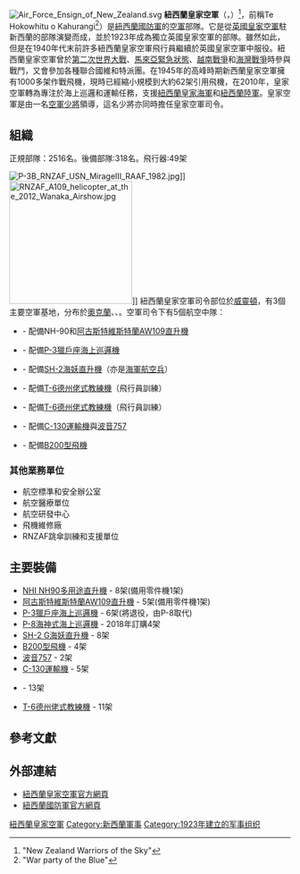 {{Expand language|1=en|time=2021-04-20T10:02:32+00:00}}
{{noteTA
|G1=地名
|G2=Aero
}}
[[File:Air_Force_Ensign_of_New_Zealand.svg|thumb]]
{{Location map+ | New Zealand
| AlternativeMap = New Zealand relief map.jpg
| width   = 220
| caption = '''紐西蘭皇家空軍基地位置'''
| places  =
  {{Location map~ | New Zealand
  | lat_deg = -36.787778
  | lon_deg = 174.630278
  | label   = '''奧克蘭'''
  | mark = RAF roundel.svg
  | position = left
  }}
  {{Location map~ | New Zealand
  | lat_deg = -41.517917
  | lon_deg = 173.87
  | label   = '''Woodbourne'''
  | mark = RAF roundel.svg
  | position = bottom
  }}
  {{Location map~ | New Zealand
  | lat_deg = -40.206111
  | lon_deg = 175.387778
  | label   = '''Ohakea'''
  | mark = RAF roundel.svg
  | position = top
  }}
}}
'''紐西蘭皇家空軍'''（{{lang-en|Royal New Zealand Air Force}}，{{Lang-mi|Te Tauaarangi o Aotearoa}}）<ref>"New Zealand Warriors of the Sky"</ref>，前稱Te Hokowhitu o Kahurangi<ref>"War party of the Blue"{{cite journal|last=Warrant Officer Wal Wallace|date=September 2009|title=New Māori Name for Air Force|journal=Air Force News|publisher=RNZAF|issue=107|issn=1175-2327|url=http://www.airforce.mil.nz/operations/airforce-news/archive/107/maori-for-air-force.htm|deadurl=yes|archiveurl=https://web.archive.org/web/20130208134013/http://airforce.mil.nz/operations/airforce-news/archive/107/maori-for-air-force.htm|archivedate=2013-02-08}}</ref>）是[[紐西蘭國防軍|紐西蘭國防軍]]的[[空軍|空軍]]部隊。它是從[[英國皇家空軍|英國皇家空軍]]駐新西蘭的部隊演變而成，並於1923年成為獨立英國皇家空軍的部隊。雖然如此，但是在1940年代末前許多紐西蘭皇家空軍飛行員繼續於英國皇家空軍中服役。紐西蘭皇家空軍曾於[[第二次世界大戰|第二次世界大戰]]、[[馬來亞緊急狀態|馬來亞緊急狀態]]、[[越南戰爭|越南戰爭]]和[[海灣戰爭|海灣戰爭]]時參與戰鬥，又會參加各種聯合國維和特派團。在1945年的高峰時期新西蘭皇家空軍擁有1000多架作戰飛機，現時已經縮小規模到大約62架引用飛機，在2010年，皇家空軍轉為專注於海上巡邏和運輸任務，支援[[紐西蘭皇家海軍|紐西蘭皇家海軍]]和[[紐西蘭陸軍|紐西蘭陸軍]]。皇家空軍是由一名[[空軍少將|空軍少將]]領導，這名少將亦同時擔任皇家空軍司令。



== 組織 ==
正規部隊：2516名。後備部隊:318名。飛行器:49架

[[File:P-3B_RNZAF_USN_MirageIII_RAAF_1982.jpg|thumb]]]]
[[File:RNZAF_A109_helicopter_at_the_2012_Wanaka_Airshow.jpg|220px]]]]
紐西蘭皇家空軍司令部位於[[威靈頓|威靈頓]]，有3個主要空軍基地，分布於[[奧克蘭_(紐西蘭)|奧克蘭]]、{{link-en|Ohakea|RNZAF Base Ohakea}}、{{link-en|Woodbourne|RNZAF Base Woodbourne}}。空軍司令下有5個航空中隊：

* {{link-en|第3中隊| No. 3 Squadron RNZAF}} - 配備NH-90和[[阿古斯特維斯特蘭AW109直升機|阿古斯特維斯特蘭AW109直升機]]
* {{link-en|第5中隊| No. 5 Squadron RNZAF}} - 配備[[P-3獵戶座海上巡邏機|P-3獵戶座海上巡邏機]]
* {{link-en|第6中隊| No. 6 Squadron RNZAF}} - 配備[[SH-2海妖直昇機|SH-2海妖直升機]]（亦是[[海軍航空兵|海軍航空兵]]）
* {{link-en|第14中隊| No. 14 Squadron RNZAF}} - 配備[[T-6德州佬式教練機|T-6德州佬式教練機]]（飛行員訓練）
* {{link-en|中央飛行學校| Central Flying School RNZAF}} - 配備[[T-6德州佬式教練機|T-6德州佬式教練機]]（飛行員訓練）
* {{link-en|第40中隊| No. 40 Squadron RNZAF}} - 配備[[C-130運輸機|C-130運輸機]]與[[波音757|波音757]]
* {{link-en|第42中隊| No. 42 Squadron RNZAF}} - 配備[[比奇超级空中国王|B200型飛機]]

=== 其他業務單位 ===
* 航空標準和安全辦公室
* 航空醫療單位
* 航空研發中心 
* 飛機維修廠
* RNZAF跳傘訓練和支援單位 

== 主要裝備 ==
* [[NH90|NHI NH90多用途直升機]] - 8架(備用零件機1架)
* [[阿古斯特維斯特蘭AW109直升機|阿古斯特維斯特蘭AW109直升機]] - 5架(備用零件機1架)
* [[P-3獵戶座海上巡邏機|P-3獵戶座海上巡邏機]] - 6架(將退役，由P-8取代)
* [[P-8海神式海上巡邏機|P-8海神式海上巡邏機]] - 2018年訂購4架
* [[SH-2海妖直昇機|SH-2 G海妖直升機]] - 8架
* [[比奇超级空中国王|B200型飛機]] - 4架
* [[波音757|波音757]] - 2架
* [[C-130運輸機|C-130運輸機]] - 5架
* {{link-en|PAC CT/4輕航機|PAC CT/4}} - 13架
* [[T-6德州佬式教練機|T-6德州佬式教練機]] - 11架

== 參考文獻 ==
{{reflist}}

==外部連結==
{{Commons category|Royal New Zealand Air Force}}
*[https://web.archive.org/web/20031202144210/http://www.airforce.mil.nz/ 紐西蘭皇家空軍官方網頁]
*[https://web.archive.org/web/20060418020307/http://www.nzdf.mil.nz/ 紐西蘭國防軍官方網頁]

{{大洋洲题目|空军}}

[[Category:紐西蘭皇家空軍|]]
[[Category:新西蘭軍事|Category:新西蘭軍事]]
[[Category:1923年建立的军事组织|Category:1923年建立的军事组织]]